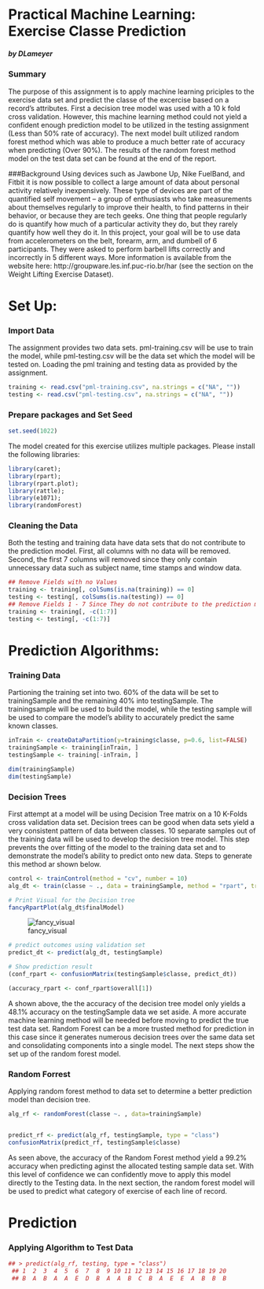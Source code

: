 
Practical Machine Learning: Exercise Classe Prediction
====================================
##### by DLameyer


### Summary
The purpose of this assignment is to apply machine learning priciples to the exercise data set and predict the classe of the excercise based on a record's attributes. First a decision tree model was used with a 10 k fold cross validation. However, this machine learning method could not yield a confident enough prediction model to be utilized in the testing assignment (Less than 50% rate of accuracy). The next model built utilized random forest method which was able to produce a much better rate of accuracy when predicting (Over 90%). The results of the random forest method model on the test data set can be found at the end of the report.

###Background
Using devices such as Jawbone Up, Nike FuelBand, and Fitbit it is now possible to collect a large amount of data about personal activity relatively inexpensively. These type of devices are part of the quantified self movement – a group of enthusiasts who take measurements about themselves regularly to improve their health, to find patterns in their behavior, or because they are tech geeks. One thing that people regularly do is quantify how much of a particular activity they do, but they rarely quantify how well they do it. In this project, your goal will be to use data from accelerometers on the belt, forearm, arm, and dumbell of 6 participants. They were asked to perform barbell lifts correctly and incorrectly in 5 different ways. More information is available from the website here: http://groupware.les.inf.puc-rio.br/har (see the section on the Weight Lifting Exercise Dataset).


# Set Up:
### Import Data
The assignment provides two data sets. pml-training.csv will be use to train the model, while pml-testing.csv will be the data set which the model will be tested on. Loading the pml training and testing data as provided by the assignment.
```{r warning = FALSE}
training <- read.csv("pml-training.csv", na.strings = c("NA", ""))
testing <- read.csv("pml-testing.csv", na.strings = c("NA", ""))
```

### Prepare packages and Set Seed

```{r warning = FALSE, message=FALSE}
set.seed(1022)
```
The model created for this exercise utilizes multiple packages. Please install the following libraries:
```{r warning = FALSE, message=FALSE}
library(caret);
library(rpart);
library(rpart.plot);
library(rattle);
library(e1071);
library(randomForest)
```

### Cleaning the Data
Both the testing and training data have data sets that do not contribute to the prediction model. First, all columns with no data will be removed. Second, the first 7 columns will removed since they only contain unnecessary data such as subject name, time stamps and window data.
```{r warning = FALSE}
## Remove Fields with no Values
training <- training[, colSums(is.na(training)) == 0]
testing <- testing[, colSums(is.na(testing)) == 0]
## Remove Fields 1 - 7 Since They do not contribute to the prediction model
training <- training[, -c(1:7)]
testing <- testing[, -c(1:7)]
```



# Prediction Algorithms:
### Training Data
Partioning the training set into two. 60% of the data will be set to trainingSample and the remaining 40% into testingSample. The trainingsample will be used to build the model, while the testing sample will be used to compare the model's ability to accurately predict the same known classes.

```{r warning = FALSE}
inTrain <- createDataPartition(y=training$classe, p=0.6, list=FALSE)
trainingSample <- training[inTrain, ]
testingSample <- training[-inTrain, ]

dim(trainingSample)
dim(testingSample)
```



### Decision Trees
First attempt at a model will be using Decision Tree matrix on a 10 K-Folds cross validation data set. Decision trees can be good when data sets yield a very consistent pattern of data between classes. 10 separate samples out of the training data will be used to develop the decision tree model. This step prevents the over fitting of the model to the training data set and to demonstrate the model's ability to predict onto new data. Steps to generate this method ar shown below.

```{r warning = FALSE}
control <- trainControl(method = "cv", number = 10)
alg_dt <- train(classe ~ ., data = trainingSample, method = "rpart", trControl = control)

# Print Visual for the Decision tree
fancyRpartPlot(alg_dt$finalModel)
```
![fancy_visual](./plot/DecisionTree.png) 
```{r warning = FALSE}
# predict outcomes using validation set
predict_dt <- predict(alg_dt, testingSample)

# Show prediction result
(conf_rpart <- confusionMatrix(testingSample$classe, predict_dt))

(accuracy_rpart <- conf_rpart$overall[1])
```
A shown above, the the accuracy of the decision tree model only yields a 48.1% accuracy on the testingSample data we set aside. A more accurate machine learning method will be needed before moving to predict the true test data set. Random Forest can be a more trusted method for prediction in this case since it generates numerous decision trees over the same data set and consolidating components into a single model. The next steps show the set up of the random forest model.

### Random Forrest
Applying random forest method to data set to determine a better prediction model than decision tree.

```{r warning = FALSE}
alg_rf <- randomForest(classe ~. , data=trainingSample)


predict_rf <- predict(alg_rf, testingSample, type = "class")
confusionMatrix(predict_rf, testingSample$classe)
```
As seen above, the accuracy of the Random Forest method yield a 99.2% accuracy when predicting aginst the allocated testing sample data set.  With this level of confidence we can confidently move to apply this model directly to the Testing data. In the next section, the random forest model will be used to predict what category of exercise of each line of record.



# Prediction
### Applying Algorithm to Test Data

```{r warning = FALSE}
## > predict(alg_rf, testing, type = "class")
 ## 1  2  3  4  5  6  7  8  9 10 11 12 13 14 15 16 17 18 19 20 
 ## B  A  B  A  A  E  D  B  A  A  B  C  B  A  E  E  A  B  B  B
```
